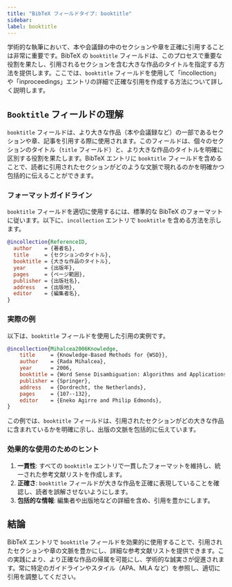 ```yaml
---
title: "BibTeX フィールドタイプ: booktitle"  
sidebar:  
label: booktitle  
---
```



学術的な執筆において、本や会議録の中のセクションや章を正確に引用することは非常に重要です。BibTeX の `booktitle` フィールドは、このプロセスで重要な役割を果たし、引用されるセクションを含む大きな作品のタイトルを指定する方法を提供します。ここでは、`booktitle` フィールドを使用して「incollection」や「inproceedings」エントリの詳細で正確な引用を作成する方法について詳しく説明します。

<CiteDrive />

## `Booktitle` フィールドの理解

`booktitle` フィールドは、より大きな作品（本や会議録など）の一部であるセクションや章、記事を引用する際に使用されます。このフィールドは、個々のセクションのタイトル（`title` フィールド）と、より大きな作品のタイトルを明確に区別する役割を果たします。BibTeX エントリに `booktitle` フィールドを含めることで、読者に引用されたセクションがどのような文脈で現れるのかを明確かつ包括的に伝えることができます。

### フォーマットガイドライン

`booktitle` フィールドを適切に使用するには、標準的な BibTeX のフォーマットに従います。以下に、`incollection` エントリで `booktitle` を含める方法を示します。

```bibtex
@incollection{ReferenceID,
  author    = {著者名},
  title     = {セクションのタイトル},
  booktitle = {大きな作品のタイトル},
  year      = {出版年},
  pages     = {ページ範囲},
  publisher = {出版社名},
  address   = {出版地},
  editor    = {編集者名},
}
```

### 実際の例

以下は、`booktitle` フィールドを使用した引用の実例です。

```bibtex
@incollection{Mihalcea2006Knowledge,
	title     = {Knowledge-Based Methods for {WSD}},
	author    = {Rada Mihalcea},
	year      = 2006,
	booktitle = {Word Sense Disambiguation: Algorithms and Applications},
	publisher = {Springer},
	address   = {Dordrecht, the Netherlands},
	pages     = {107--132},
	editor    = {Eneko Agirre and Philip Edmonds},
}
```

この例では、`booktitle` フィールドは、引用されたセクションがどの大きな作品に含まれているかを明確に示し、出版の文脈を包括的に伝えています。

### 効果的な使用のためのヒント

1. **一貫性**: すべての `booktitle` エントリで一貫したフォーマットを維持し、統一された参考文献リストを作成します。
2. **正確さ**: `booktitle` フィールドが大きな作品を正確に表現していることを確認し、読者を誤解させないようにします。
3. **包括的な情報**: 編集者や出版地などの詳細を含め、引用を豊かにします。

## 結論

BibTeX エントリで `booktitle` フィールドを効果的に使用することで、引用されたセクションや章の文脈を豊かにし、詳細な参考文献リストを提供できます。この実践により、より正確な作品の帰属を可能にし、学術的な誠実さが促進されます。常に特定のガイドラインやスタイル（APA、MLA など）を参照し、適切に引用を調整してください。
